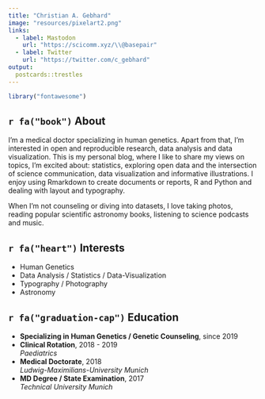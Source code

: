 ```yaml
---
title: "Christian A. Gebhard"
image: "resources/pixelart2.png"
links:
  - label: Mastodon
    url: "https://scicomm.xyz/\\@basepair"
  - label: Twitter
    url: "https://twitter.com/c_gebhard"
output:
  postcards::trestles
---
```


```r
library("fontawesome")
```

## `r fa("book")`  About
I'm a medical doctor specializing in human genetics. Apart from that, I'm interested in open and reproducible research, data analysis and data visualization. This is my personal blog, where I like to share my views on topics, I'm excited about: statistics, exploring open data and the intersection of science communication, data visualization and informative illustrations. I enjoy using Rmarkdown to create documents or reports, R and Python and dealing with layout and typography.

When I'm not counseling or diving into datasets, I love taking photos, reading popular scientific astronomy books, listening to science podcasts and music.

<div class = "about-block">

## `r fa("heart")`  Interests

- Human Genetics  
- Data Analysis / Statistics / Data-Visualization
- Typography / Photography
- Astronomy

</div>

<div class = "about-block">

## `r fa("graduation-cap")`  Education

- **Specializing in Human Genetics / Genetic Counseling**, since 2019
- **Clinical Rotation**, 2018 - 2019  
  *Paediatrics*
- **Medical Doctorate**, 2018  
  *Ludwig-Maximilians-University Munich*
- **MD Degree / State Examination**, 2017  
  *Technical University Munich*
  
</div>

<!-- <div class="distill-site-nav distill-site-footer"> -->

<!-- ```{r, echo=FALSE} -->
<!-- htmltools::includeHTML("_footer.html") -->
<!-- ``` -->

<!-- </div> -->